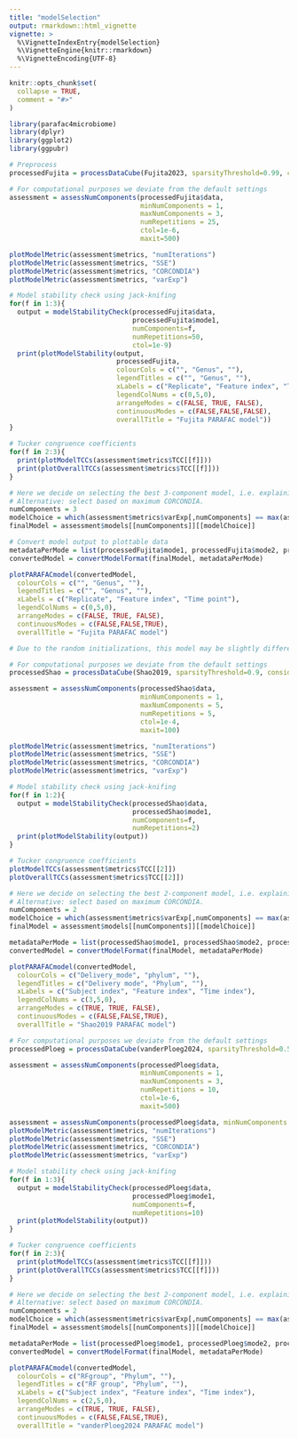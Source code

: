 ```yaml
---
title: "modelSelection"
output: rmarkdown::html_vignette
vignette: >
  %\VignetteIndexEntry{modelSelection}
  %\VignetteEngine{knitr::rmarkdown}
  %\VignetteEncoding{UTF-8}
---
```


```r
knitr::opts_chunk$set(
  collapse = TRUE,
  comment = "#>"
)
```

```r
library(parafac4microbiome)
library(dplyr)
library(ggplot2)
library(ggpubr)
```

```r
# Preprocess
processedFujita = processDataCube(Fujita2023, sparsityThreshold=0.99, centerMode=1, scaleMode=2)

# For computational purposes we deviate from the default settings
assessment = assessNumComponents(processedFujita$data,
                                 minNumComponents = 1,
                                 maxNumComponents = 3,
                                 numRepetitions = 25,
                                 ctol=1e-6,
                                 maxit=500)

plotModelMetric(assessment$metrics, "numIterations")
plotModelMetric(assessment$metrics, "SSE")
plotModelMetric(assessment$metrics, "CORCONDIA")
plotModelMetric(assessment$metrics, "varExp")

# Model stability check using jack-knifing
for(f in 1:3){
  output = modelStabilityCheck(processedFujita$data,
                               processedFujita$mode1,
                               numComponents=f,
                               numRepetitions=50,
                               ctol=1e-9)
  print(plotModelStability(output,
                           processedFujita,
                           colourCols = c("", "Genus", ""),
                           legendTitles = c("", "Genus", ""),
                           xLabels = c("Replicate", "Feature index", "Time point"),
                           legendColNums = c(0,5,0),
                           arrangeModes = c(FALSE, TRUE, FALSE),
                           continuousModes = c(FALSE,FALSE,FALSE),
                           overallTitle = "Fujita PARAFAC model"))
}

# Tucker congruence coefficients
for(f in 2:3){
  print(plotModelTCCs(assessment$metrics$TCC[[f]]))
  print(plotOverallTCCs(assessment$metrics$TCC[[f]]))
}

# Here we decide on selecting the best 3-component model, i.e. explaining the largest amount of variation.
# Alternative: select based on maximum CORCONDIA.
numComponents = 3
modelChoice = which(assessment$metrics$varExp[,numComponents] == max(assessment$metrics$varExp[,numComponents]))
finalModel = assessment$models[[numComponents]][[modelChoice]]

# Convert model output to plottable data
metadataPerMode = list(processedFujita$mode1, processedFujita$mode2, processedFujita$mode3)
convertedModel = convertModelFormat(finalModel, metadataPerMode)

plotPARAFACmodel(convertedModel,
  colourCols = c("", "Genus", ""),
  legendTitles = c("", "Genus", ""),
  xLabels = c("Replicate", "Feature index", "Time point"),
  legendColNums = c(0,5,0),
  arrangeModes = c(FALSE, TRUE, FALSE),
  continuousModes = c(FALSE,FALSE,TRUE),
  overallTitle = "Fujita PARAFAC model")

# Due to the random initializations, this model may be slightly different from the paper.
```

```r
# For computational purposes we deviate from the default settings
processedShao = processDataCube(Shao2019, sparsityThreshold=0.9, considerGroups=TRUE, groupVariable="Delivery_mode", centerMode=1, scaleMode=2)

assessment = assessNumComponents(processedShao$data,
                                 minNumComponents = 1,
                                 maxNumComponents = 5,
                                 numRepetitions = 5,
                                 ctol=1e-4,
                                 maxit=100)

plotModelMetric(assessment$metrics, "numIterations")
plotModelMetric(assessment$metrics, "SSE")
plotModelMetric(assessment$metrics, "CORCONDIA")
plotModelMetric(assessment$metrics, "varExp")

# Model stability check using jack-knifing
for(f in 1:2){
  output = modelStabilityCheck(processedShao$data,
                               processedShao$mode1,
                               numComponents=f,
                               numRepetitions=2)
  print(plotModelStability(output))
}

# Tucker congruence coefficients
plotModelTCCs(assessment$metrics$TCC[[2]])
plotOverallTCCs(assessment$metrics$TCC[[2]])

# Here we decide on selecting the best 2-component model, i.e. explaining the largest amount of variation.
# Alternative: select based on maximum CORCONDIA.
numComponents = 2
modelChoice = which(assessment$metrics$varExp[,numComponents] == max(assessment$metrics$varExp[,numComponents]))
finalModel = assessment$models[[numComponents]][[modelChoice]]

metadataPerMode = list(processedShao$mode1, processedShao$mode2, processedShao$mode3)
convertedModel = convertModelFormat(finalModel, metadataPerMode)

plotPARAFACmodel(convertedModel,
  colourCols = c("Delivery_mode", "phylum", ""),
  legendTitles = c("Delivery mode", "Phylum", ""),
  xLabels = c("Subject index", "Feature index", "Time index"),
  legendColNums = c(3,5,0),
  arrangeModes = c(TRUE, TRUE, FALSE),
  continuousModes = c(FALSE,FALSE,TRUE),
  overallTitle = "Shao2019 PARAFAC model")
```

```r
# For computational purposes we deviate from the default settings
processedPloeg = processDataCube(vanderPloeg2024, sparsityThreshold=0.50, considerGroups=TRUE, groupVariable="RFgroup", centerMode=1, scaleMode=2)

assessment = assessNumComponents(processedPloeg$data,
                                 minNumComponents = 1,
                                 maxNumComponents = 3,
                                 numRepetitions = 10,
                                 ctol=1e-6,
                                 maxit=500)

assessment = assessNumComponents(processedPloeg$data, minNumComponents = 1, maxNumComponents = 3, numRepetitions = 10, ctol=1e-6, maxit=2500)
plotModelMetric(assessment$metrics, "numIterations")
plotModelMetric(assessment$metrics, "SSE")
plotModelMetric(assessment$metrics, "CORCONDIA")
plotModelMetric(assessment$metrics, "varExp")

# Model stability check using jack-knifing
for(f in 1:3){
  output = modelStabilityCheck(processedPloeg$data,
                               processedPloeg$mode1,
                               numComponents=f,
                               numRepetitions=10)
  print(plotModelStability(output))
}

# Tucker congruence coefficients
for(f in 2:3){
  print(plotModelTCCs(assessment$metrics$TCC[[f]]))
  print(plotOverallTCCs(assessment$metrics$TCC[[f]]))
}

# Here we decide on selecting the best 2-component model, i.e. explaining the largest amount of variation.
# Alternative: select based on maximum CORCONDIA.
numComponents = 2
modelChoice = which(assessment$metrics$varExp[,numComponents] == max(assessment$metrics$varExp[,numComponents]))
finalModel = assessment$models[[numComponents]][[modelChoice]]

metadataPerMode = list(processedPloeg$mode1, processedPloeg$mode2, processedPloeg$mode3)
convertedModel = convertModelFormat(finalModel, metadataPerMode)

plotPARAFACmodel(convertedModel,
  colourCols = c("RFgroup", "Phylum", ""),
  legendTitles = c("RF group", "Phylum", ""),
  xLabels = c("Subject index", "Feature index", "Time index"),
  legendColNums = c(2,5,0),
  arrangeModes = c(TRUE, TRUE, FALSE),
  continuousModes = c(FALSE,FALSE,TRUE),
  overallTitle = "vanderPloeg2024 PARAFAC model")
```
